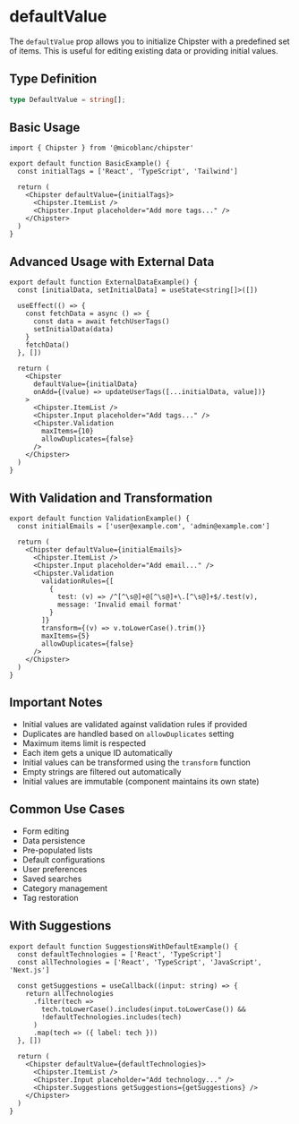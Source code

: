 # defaultValue

The `defaultValue` prop allows you to initialize Chipster with a predefined set of items. This is useful for editing existing data or providing initial values.

## Type Definition
```typescript
type DefaultValue = string[];
```

## Basic Usage

```tsx filename="BasicExample.tsx" copy
import { Chipster } from '@micoblanc/chipster'

export default function BasicExample() {
  const initialTags = ['React', 'TypeScript', 'Tailwind']

  return (
    <Chipster defaultValue={initialTags}>
      <Chipster.ItemList />
      <Chipster.Input placeholder="Add more tags..." />
    </Chipster>
  )
}
```

## Advanced Usage with External Data

```tsx filename="ExternalDataExample.tsx" copy
export default function ExternalDataExample() {
  const [initialData, setInitialData] = useState<string[]>([])
  
  useEffect(() => {
    const fetchData = async () => {
      const data = await fetchUserTags()
      setInitialData(data)
    }
    fetchData()
  }, [])

  return (
    <Chipster 
      defaultValue={initialData}
      onAdd={(value) => updateUserTags([...initialData, value])}
    >
      <Chipster.ItemList />
      <Chipster.Input placeholder="Add tags..." />
      <Chipster.Validation
        maxItems={10}
        allowDuplicates={false}
      />
    </Chipster>
  )
}
```

## With Validation and Transformation

```tsx filename="ValidationExample.tsx" copy
export default function ValidationExample() {
  const initialEmails = ['user@example.com', 'admin@example.com']

  return (
    <Chipster defaultValue={initialEmails}>
      <Chipster.ItemList />
      <Chipster.Input placeholder="Add email..." />
      <Chipster.Validation
        validationRules={[
          { 
            test: (v) => /^[^\s@]+@[^\s@]+\.[^\s@]+$/.test(v),
            message: 'Invalid email format'
          }
        ]}
        transform={(v) => v.toLowerCase().trim()}
        maxItems={5}
        allowDuplicates={false}
      />
    </Chipster>
  )
}
```

## Important Notes

- Initial values are validated against validation rules if provided
- Duplicates are handled based on `allowDuplicates` setting
- Maximum items limit is respected
- Each item gets a unique ID automatically
- Initial values can be transformed using the `transform` function
- Empty strings are filtered out automatically
- Initial values are immutable (component maintains its own state)

## Common Use Cases

- Form editing
- Data persistence
- Pre-populated lists
- Default configurations
- User preferences
- Saved searches
- Category management
- Tag restoration

## With Suggestions

```tsx filename="SuggestionsWithDefaultExample.tsx" copy
export default function SuggestionsWithDefaultExample() {
  const defaultTechnologies = ['React', 'TypeScript']
  const allTechnologies = ['React', 'TypeScript', 'JavaScript', 'Next.js']

  const getSuggestions = useCallback((input: string) => {
    return allTechnologies
      .filter(tech => 
        tech.toLowerCase().includes(input.toLowerCase()) &&
        !defaultTechnologies.includes(tech)
      )
      .map(tech => ({ label: tech }))
  }, [])

  return (
    <Chipster defaultValue={defaultTechnologies}>
      <Chipster.ItemList />
      <Chipster.Input placeholder="Add technology..." />
      <Chipster.Suggestions getSuggestions={getSuggestions} />
    </Chipster>
  )
}
```